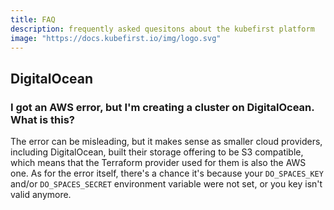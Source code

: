 ```yaml
---
title: FAQ
description: frequently asked quesitons about the kubefirst platform
image: "https://docs.kubefirst.io/img/logo.svg"
---
```



<FAQ cloud="DigitalOcean" />

## DigitalOcean

### I got an AWS error, but I'm creating a cluster on DigitalOcean. What is this?

The error can be misleading, but it makes sense as smaller cloud providers, including DigitalOcean, built their storage offering to be S3 compatible, which means that the Terraform provider used for them is also the AWS one. As for the error itself, there's a chance it's because your `DO_SPACES_KEY` and/or `DO_SPACES_SECRET` environment variable were not set, or you key isn't valid anymore.
